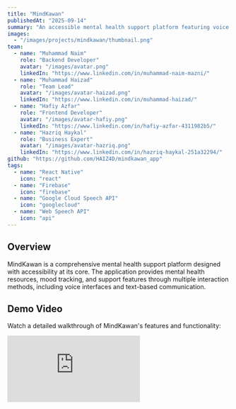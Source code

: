 ```yaml
---
title: "MindKawan"
publishedAt: "2025-09-14"
summary: "An accessible mental health support platform featuring voice interfaces, speech-to-text/text-to-speech capabilities, and inclusive design for all users."
images:
  - "/images/projects/mindkawan/thumbnail.png"
team:
  - name: "Muhammad Naim"
    role: "Backend Developer"
    avatar: "/images/avatar.png"
    linkedIn: "https://www.linkedin.com/in/muhammad-naim-mazni/"
  - name: "Muhammad Haizad"
    role: "Team Lead"
    avatar: "/images/avatar-haizad.png"
    linkedIn: "https://www.linkedin.com/in/muhammad-haizad/"
  - name: "Hafiy Azfar"
    role: "Frontend Developer"
    avatar: "/images/avatar-hafiy.png"
    linkedIn: "https://www.linkedin.com/in/hafiy-azfar-4311982b5/"
  - name: "Hazriq Haykal"
    role: "Business Expert"
    avatar: "/images/avatar-hazriq.png"
    linkedIn: "https://www.linkedin.com/in/hazriq-haykal-251a32294/"
github: "https://github.com/HAIZ4D/mindkawan_app"
tags:
  - name: "React Native"
    icon: "react"
  - name: "Firebase"
    icon: "firebase"
  - name: "Google Cloud Speech API"
    icon: "googlecloud"
  - name: "Web Speech API"
    icon: "api"
---
```


## Overview

MindKawan is a comprehensive mental health support platform designed with accessibility at its core. The application provides mental health resources, mood tracking, and support features through multiple interaction methods, including voice interfaces and text-based communication.

## Demo Video

Watch a detailed walkthrough of MindKawan's features and functionality:

<div
  style={{
    position: "relative",
    paddingBottom: "56.25%",
    height: 0,
    overflow: "hidden",
    maxWidth: "100%",
    marginTop: "1rem",
    marginBottom: "2rem",
  }}
>
  <iframe
    style={{
      position: "absolute",
      top: 0,
      left: 0,
      width: "100%",
      height: "100%",
    }}
    src="https://www.youtube.com/embed/YI-wTAOR3UU"
    title="MindKawan Demo Video"
    frameBorder="0"
    allow="accelerometer; autoplay; clipboard-write; encrypted-media; gyroscope; picture-in-picture"
    allowFullScreen
  />
</div>

## Key Features

### 🎤 Voice-First Interface

- Hands-free interaction through voice commands
- Speech-to-text for journal entries
- Text-to-speech for content accessibility
- Multi-language voice support

### 💭 Mental Health Support

- Daily mood tracking and journaling
- Guided meditation and breathing exercises
- Mental health resource library
- Crisis support hotline integration

### 📊 Progress Tracking

- Visual mood trends and patterns
- Personalized insights and recommendations
- Goal setting and achievement tracking
- Weekly mental health reports

### 🌐 Inclusive Design

- High contrast mode for visual impairments
- Screen reader compatibility
- Simple, intuitive navigation
- Multilingual support (English, Malay)

## Technical Implementation

### Frontend Architecture

React Native provides a unified codebase for both iOS and Android platforms, ensuring consistent user experience across devices.

### Voice Technology

- **Google Cloud Speech API**: Advanced speech recognition with high accuracy
- **Web Speech API**: Browser-based speech synthesis and recognition
- Real-time transcription for voice inputs
- Natural language processing for voice commands

### Backend Services

Firebase infrastructure handles:

- User authentication and profiles
- Secure data storage for journal entries
- Real-time synchronization across devices
- Push notifications for reminders

### Privacy & Security

- End-to-end encryption for sensitive data
- Anonymous usage option
- HIPAA-compliant data handling
- Local data caching for offline access

## Design Philosophy

MindKawan emphasizes inclusivity and accessibility:

- **Universal Design**: Features work for users of all abilities
- **Privacy-First**: User data remains confidential and secure
- **Non-Judgmental**: Safe space for emotional expression
- **Culturally Sensitive**: Content appropriate for Malaysian context

## Impact & Reach

The platform serves users who:

- Need accessible mental health tools
- Prefer voice-based interactions
- Require multilingual support
- Seek private, judgment-free support

## Recognition

- Featured in university innovation showcase
- Positive feedback from accessibility advocacy groups
- Adoption by local mental health organizations

## Future Development

- AI-powered mood analysis
- Peer support community features
- Professional counselor matching
- Integration with wearable devices
- Expanded language support
